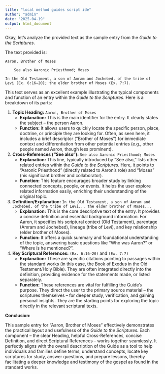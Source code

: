 ```yaml
---
title: "local method guides script ide"
author: "admin"
date: "2025-04-19"
output: html_document
---
```


Okay, let's analyze the provided text as the sample entry from the *Guide to the Scriptures*.

The text provided is:

```
Aaron, Brother of Moses

    See also Aaronic Priesthood; Moses

In the Old Testament, a son of Amram and Jochebed, of the tribe of Levi (Ex. 6:16–20); the elder brother of Moses (Ex. 7:7).
```

This text serves as an excellent example illustrating the typical components and function of an entry within the *Guide to the Scriptures*. Here is a breakdown of its parts:

1.  **Topic Heading:** `Aaron, Brother of Moses`
    *   **Explanation:** This is the main identifier for the entry. It clearly states the subject – the person Aaron.
    *   **Function:** It allows users to quickly locate the specific person, place, doctrine, or principle they are looking for. Often, as seen here, it includes a brief descriptor ("Brother of Moses") for immediate context and differentiation from other potential entries (e.g., other people named Aaron, though less prominent).

2.  **Cross-References ("See also"):** `See also Aaronic Priesthood; Moses`
    *   **Explanation:** This line, typically introduced by "See also," lists other related entries within the *Guide to the Scriptures*. Here, it points to "Aaronic Priesthood" (directly related to Aaron's role) and "Moses" (his significant brother and collaborator).
    *   **Function:** This feature encourages broader study by linking connected concepts, people, or events. It helps the user explore related information easily, enriching their understanding of the original topic.

3.  **Definition/Explanation:** `In the Old Testament, a son of Amram and Jochebed, of the tribe of Levi... the elder brother of Moses...`
    *   **Explanation:** This is the core descriptive text of the entry. It provides a concise definition and essential background information. For Aaron, it specifies his scriptural context (Old Testament), parentage (Amram and Jochebed), lineage (tribe of Levi), and key relationship (elder brother of Moses).
    *   **Function:** It offers a quick summary and foundational understanding of the topic, answering basic questions like "Who was Aaron?" or "Where is he mentioned?".

4.  **Key Scriptural References:** `(Ex. 6:16–20)` and `(Ex. 7:7)`
    *   **Explanation:** These are specific citations pointing to passages within the standard works (in this case, the Book of Exodus in the Old Testament/Holy Bible). They are often integrated directly into the definition, providing evidence for the statements made, or listed separately.
    *   **Function:** These references are vital for fulfilling the Guide's purpose. They direct the user to the primary source material – the scriptures themselves – for deeper study, verification, and gaining personal insights. They are the starting points for exploring the topic directly in the relevant scriptural texts.

**Conclusion:**

This sample entry for "Aaron, Brother of Moses" effectively demonstrates the practical layout and usefulness of the *Guide to the Scriptures*. Each component – the clear Heading, helpful Cross-References, concise Definition, and direct Scriptural References – works together seamlessly. It perfectly aligns with the overall description of the Guide as a tool to help individuals and families define terms, understand concepts, locate key scriptures for study, answer questions, and prepare lessons, thereby facilitating a deeper knowledge and testimony of the gospel as found in the standard works.
